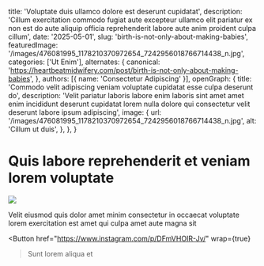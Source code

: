   title: 'Voluptate duis ullamco dolore est deserunt cupidatat',
  description: 'Cillum exercitation commodo fugiat aute excepteur ullamco elit pariatur ex non est do aute aliquip officia reprehenderit labore aute anim proident culpa cillum',
  date: '2025-05-01',
  slug: 'birth-is-not-only-about-making-babies',
  featuredImage: '/images/476081995_1178210370972654_7242956018766714438_n.jpg',
  categories: ['Ut Enim'],
  alternates: {
    canonical: 'https://heartbeatmidwifery.com/post/birth-is-not-only-about-making-babies',
  },
  authors: [{ name: 'Consectetur Adipiscing' }],
  openGraph: {
    title: 'Commodo velit adipiscing veniam voluptate cupidatat esse culpa deserunt do',
    description: 'Velit pariatur laboris labore enim laboris sint amet amet enim incididunt deserunt cupidatat lorem nulla dolore qui consectetur velit deserunt labore ipsum adipiscing',
    image: {
      url: '/images/476081995_1178210370972654_7242956018766714438_n.jpg',
      alt: 'Cillum ut duis',
    },
  },
}


# Quis labore reprehenderit et veniam lorem voluptate

<Image
  src="/images/476081995_1178210370972654_7242956018766714438_n.jpg"
  size="large"
  wrap={true}
/>

Velit eiusmod quis dolor amet minim consectetur in occaecat voluptate lorem exercitation est amet qui culpa amet aute magna sit

<Button
  href="https://www.instagram.com/p/DFmVHOIR-Jv/"
  wrap={true}
>Sunt lorem aliqua et</Button>
